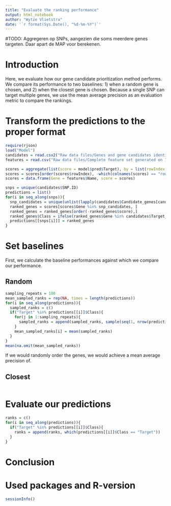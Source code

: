 ```yaml
---
title: "Evaluate the ranking performance"
output: html_notebook
author: "Wytze Vlietstra"
date: '`r format(Sys.Date(), "%d-%m-%Y")`'
---
```


#TODO: Aggregeren op SNPs, aangezien die soms meerdere genes targeten. Daar apart de MAP voor berekenen.

# Introduction

Here, we evaluate how our gene candidate prioritization method performs. 
We compare its performance to two baselines: 1) when a random gene is chosen, and 2) when the closest gene is chosen.
Because a single SNP can target multiple genes, we use the mean average precision as an evaluation metric to compare the rankings.

# Transform the predictions to the proper format

```r
require(rjson)
load("Model")
candidates = read.csv2("Raw data files/Genes and gene candidates identified on 19-06-2019.csv", stringsAsFactors = F)
features = read.csv("Raw data files/Complete feature set generated on 17-06-2019.csv", stringsAsFactors = F)

scores = aggregate(list(score = model$pred$Target), by = list(rowIndex = model$pred$rowIndex), mean)
scores = scores[order(scores$rowIndex), -which(colnames(scores) == "rowIndex")]
scores = data.frame(Gene = features$Name, score = scores)

snps = unique(candidates$SNP.ID)
predictions = list()
for(i in seq_along(snps)){
  snp_candidates = unique(unlist(lapply(candidates$Candidate_genes[candidates$SNP.ID == snps[i]], fromJSON)))
  ranked_genes = scores[scores$Gene %in% snp_candidates, ]
  ranked_genes = ranked_genes[order(-ranked_genes$score),]
  ranked_genes$Class = ifelse(ranked_genes$Gene %in% candidates$Target_Gene[candidates$SNP.ID == snps[i]], "Target", "NonTarget")
  predictions[[snps[i]]] = ranked_genes
}
```

# Set baselines

First, we calculate the baseline performances against which we compare our performance.

## Random

```r
sampling_repeats = 100
mean_sampled_ranks = rep(NA, times = length(predictions))
for(i in seq_along(predictions)){
  sampled_ranks = c()
  if("Target" %in% predictions[[i]]$Class){
    for(j in 1:sampling_repeats){
      sampled_ranks = append(sampled_ranks, sample(seq(1, nrow(predictions[[i]])), size = length(which(predictions[[i]]$Class == "Target"))))
    }
    mean_sampled_ranks[i] = mean(sampled_ranks)
  }
}
mean(na.omit(mean_sampled_ranks))
```

If we would randomly order the genes, we would achieve a mean average precision of.  

## Closest

```r


```

# Evaluate our predictions

```r
ranks = c()
for(i in seq_along(predictions)){
  if("Target" %in% predictions[[i]]$Class){
    ranks = append(ranks, which(predictions[[i]]$Class == "Target"))
  }
}

```

# Conclusion

# Used packages and R-version

```r
sessionInfo()
```